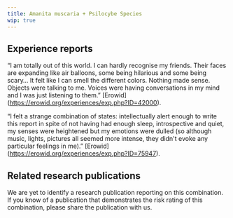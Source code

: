 ---
title: Amanita muscaria + Psilocybe Species
wip: true
---

## Experience reports

“I am totally out of this world. I can hardly recognise my friends. Their faces are expanding like air balloons, some being hilarious and some being scary… It felt like I can smell the different colors. Nothing made sense. Objects were talking to me. Voices were having conversations in my mind and I was just listening to them.” [Erowid] (https://erowid.org/experiences/exp.php?ID=42000).

“I felt a strange combination of states: intellectually alert enough to write this report in spite of not having had enough sleep, introspective and quiet, my senses were heightened but my emotions were dulled (so although music, lights, pictures all seemed more intense, they didn't evoke any particular feelings in me).” [Erowid] (https://erowid.org/experiences/exp.php?ID=75947).

## Related research publications

We are yet to identify a research publication reporting on this combination. If you know of a publication that demonstrates the risk rating of this combination, please share the publication with us.
